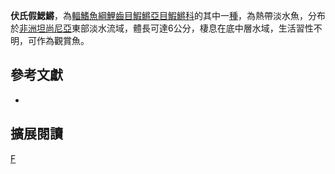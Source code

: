 {{Speciesbox 
| taxon = Nothobranchius vosseleri
| status = NE
| status_system = IUCN3.1
| authority =  [[Ahl|Ahl]], 1924
| synonyms = 
}}
'''伏氏假鰓鱂'''，為[[輻鰭魚綱|輻鰭魚綱]][[鯉齒目|鯉齒目]][[鰕鱂亞目|鰕鱂亞目]][[鰕鱂科|鰕鱂科]]的其中一[[種|種]]，為熱帶淡水魚，分布於[[非洲|非洲]][[坦尚尼亞|坦尚尼亞]]東部淡水流域，體長可達6公分，棲息在底中層水域，生活習性不明，可作為觀賞魚。
== 參考文獻 ==
*{{FishBase_species|genus=Nothobranchius|species=vosseleri|year=2014|month=8}}

== 擴展閱讀 ==
{{refbegin}}
{{wikispecies-inline|Nothobranchius vosseleri|伏氏假鰓鱂}}
{{refend}}
{{Taxonbar|from=Q11696036}}

[[Category:假鰓鱂屬|F]]


{{魚類小作品}}